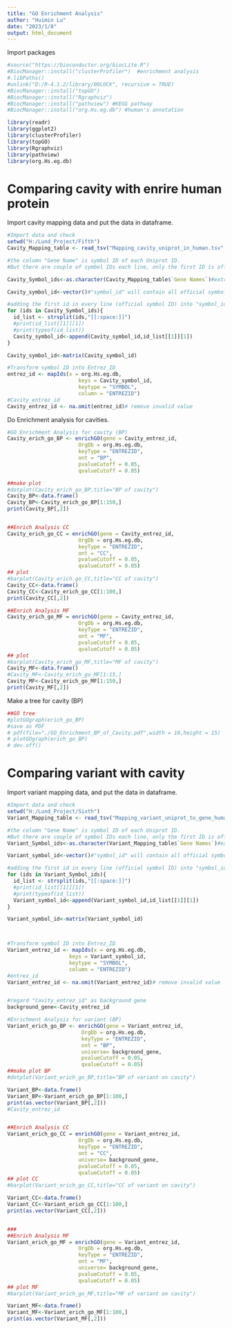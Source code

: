 ---
title: "GO Enrichment Analysis"
author: "Huimin Lu"
date: "2023/1/8"
output: html_document
---

Import packages
```{r}

#source("https://bioconductor.org/biocLite.R")
#BiocManager::install("clusterProfiler")  #enrichment analysis
#.libPaths() 
#unlink("D:/R-4.1.2/library/00LOCK", recursive = TRUE)
#BiocManager::install("topGO")
#BiocManager::install("Rgraphviz")
#BiocManager::install("pathview") #KEGG pathway
#BiocManager::install("org.Hs.eg.db") #human's annotation

library(readr)
library(ggplot2)
library(clusterProfiler)
library(topGO)
library(Rgraphviz)
library(pathview)
library(org.Hs.eg.db)
```

# Comparing cavity with enrire human protein
Import cavity mapping data and put the data in dataframe.
```{r}
#Import data and check
setwd("H:/Lund_Project/Fifth")
Cavity_Mapping_table <- read_tsv("Mapping_cavity_uniprot_in_human.tsv",show_col_types = FALSE)

#the column "Gene Name" is symbol ID of each Uniprot ID.
#But there are couple of symbol IDs each line, only the first ID is official symbol ID

Cavity_Symbol_ids<-as.character(Cavity_Mapping_table$`Gene Names`)#extract the column "Gene_Names" 

Cavity_symbol_id<-vector()#"symbol_id" will contain all official symbol ID

#adding the first id in every line (official symbol ID) into "symbol_id" 
for (ids in Cavity_Symbol_ids){
  id_list <- strsplit(ids,"[[:space:]]") 
  #print(id_list[[1]][1])
  #print(typeof(id_list))
  Cavity_symbol_id<-append(Cavity_symbol_id,id_list[[1]][1])
} 

Cavity_symbol_id<-matrix(Cavity_symbol_id)

#Transform symbol ID into Entrez_ID
entrez_id <- mapIds(x = org.Hs.eg.db,
                       keys = Cavity_symbol_id,
                       keytype = "SYMBOL",
                       column = "ENTREZID")
#Cavity_entrez_id
Cavity_entrez_id <- na.omit(entrez_id)# remove invalid value
```
Do Enrichment analysis for cavities.
```{R}
#GO Enrichment Analysis for cavity (BP)
Cavity_erich_go_BP <- enrichGO(gene = Cavity_entrez_id,
                       OrgDb = org.Hs.eg.db,
                       keyType = "ENTREZID",
                       ont = "BP",
                       pvalueCutoff = 0.05,
                       qvalueCutoff = 0.05)

##make plot
#dotplot(Cavity_erich_go_BP,title="BP of cavity")
Cavity_BP<-data.frame()
Cavity_BP<-Cavity_erich_go_BP[1:150,]
print(Cavity_BP[,2])


##Enrich Analysis CC
Cavity_erich_go_CC = enrichGO(gene = Cavity_entrez_id,
                       OrgDb = org.Hs.eg.db,
                       keyType = "ENTREZID",
                       ont = "CC",
                       pvalueCutoff = 0.05,
                       qvalueCutoff = 0.05)
## plot
#barplot(Cavity_erich.go_CC,title="CC of cavity")
Cavity_CC<-data.frame()
Cavity_CC<-Cavity_erich_go_CC[1:100,]
print(Cavity_CC[,2])

##Enrich Analysis MF
Cavity_erich_go_MF = enrichGO(gene = Cavity_entrez_id,
                       OrgDb = org.Hs.eg.db,
                       keyType = "ENTREZID",
                       ont = "MF",
                       pvalueCutoff = 0.05,
                       qvalueCutoff = 0.05)
## plot
#barplot(Cavity_erich_go_MF,title="MF of cavity")
Cavity_MF<-data.frame()
#Cavity_MF<-Cavity_erich_go_MF[1:15,]
Cavity_MF<-Cavity_erich_go_MF[1:150,]
print(Cavity_MF[,2])

```
Make a tree for cavity (BP)
```{r}
##GO tree
#plotGOgraph(erich_go_BP)
#save as PDF
# pdf(file="./GO_Enrichment_BP_of_Cavity.pdf",width = 10,height = 15)
# plotGOgraph(erich_go_BP)
# dev.off()
```





# Comparing variant with cavity
Import variant mapping data, and put the data in dataframe.
```{r}
#Import data and check
setwd("H:/Lund_Project/Sixth")
Variant_Mapping_table <- read_tsv("Mapping_variant_uniprot_to_gene_human.tsv ",show_col_types = FALSE)

#the column "Gene Name" is symbol ID of each Uniprot ID.
#But there are couple of symbol IDs each line, only the first ID is official symbol ID
Variant_Symbol_ids<-as.character(Variant_Mapping_table$`Gene Names`)#extract the column "Gene_Names"

Variant_symbol_id<-vector()#"symbol_id" will contain all official symbol ID

#adding the first id in every line (official symbol ID) into "symbol_id"
for (ids in Variant_Symbol_ids){
  id_list <- strsplit(ids,"[[:space:]]") 
  #print(id_list[[1]][1])
  #print(typeof(id_list))
  Variant_symbol_id<-append(Variant_symbol_id,id_list[[1]][1])
} 

Variant_symbol_id<-matrix(Variant_symbol_id)



#Transform symbol ID into Entrez_ID
Variant_entrez_id <- mapIds(x = org.Hs.eg.db,
                    keys = Variant_symbol_id,
                    keytype = "SYMBOL",
                    column = "ENTREZID")
#entrez_id
Variant_entrez_id <- na.omit(Variant_entrez_id)# remove invalid value



```

```{r}

#regard "Cavity_entrez_id" as background gene
background_gene<-Cavity_entrez_id

#Enrichment Analysis for variant (BP)
Variant_erich_go_BP <- enrichGO(gene = Variant_entrez_id,
                        OrgDb = org.Hs.eg.db,
                        keyType = "ENTREZID",
                        ont = "BP",
                        universe= background_gene,
                        pvalueCutoff = 0.05,
                        qvalueCutoff = 0.05)
##make plot BP
#dotplot(Variant_erich_go_BP,title="BP of variant on cavity")

Variant_BP<-data.frame()
Variant_BP<-Variant_erich_go_BP[1:100,]
print(as.vector(Variant_BP[,2]))
#Cavity_entrez_id


##Enrich Analysis CC
Variant_erich_go_CC = enrichGO(gene = Variant_entrez_id,
                       OrgDb = org.Hs.eg.db,
                       keyType = "ENTREZID",
                       ont = "CC",
                       universe= background_gene,
                       pvalueCutoff = 0.05,
                       qvalueCutoff = 0.05)
## plot CC
#barplot(Variant_erich_go_CC,title="CC of variant on cavity")

Variant_CC<-data.frame()
Variant_CC<-Variant_erich_go_CC[1:100,]
print(as.vector(Variant_CC[,2]))


###
##Enrich Analysis MF
Variant_erich_go_MF = enrichGO(gene = Variant_entrez_id,
                       OrgDb = org.Hs.eg.db,
                       keyType = "ENTREZID",
                       ont = "MF",
                       universe= background_gene,
                       pvalueCutoff = 0.05,
                       qvalueCutoff = 0.05)
## plot MF
#barplot(Variant_erich_go_MF,title="MF of variant on cavity")

Variant_MF<-data.frame()
Variant_MF<-Variant_erich_go_MF[1:100,]
print(as.vector(Variant_MF[,2]))

```


